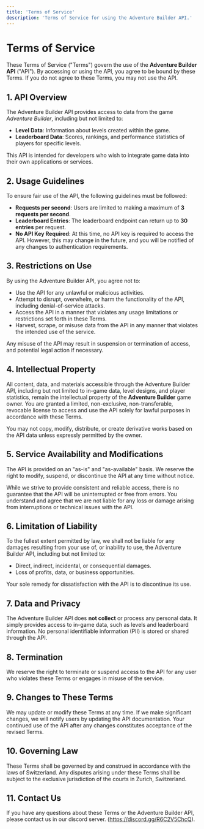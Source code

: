 ```yaml
---
title: 'Terms of Service'
description: 'Terms of Service for using the Adventure Builder API.'
---
```


# Terms of Service

These Terms of Service ("Terms") govern the use of the **Adventure Builder API** ("API"). By accessing or using the API, you agree to be bound by these Terms. If you do not agree to these Terms, you may not use the API.

## 1. API Overview

The Adventure Builder API provides access to data from the game *Adventure Builder*, including but not limited to:

- **Level Data**: Information about levels created within the game.
- **Leaderboard Data**: Scores, rankings, and performance statistics of players for specific levels.

This API is intended for developers who wish to integrate game data into their own applications or services.

## 2. Usage Guidelines

To ensure fair use of the API, the following guidelines must be followed:

- **Requests per second**: Users are limited to making a maximum of **3 requests per second**.
- **Leaderboard Entries**: The leaderboard endpoint can return up to **30 entries** per request.
- **No API Key Required**: At this time, no API key is required to access the API. However, this may change in the future, and you will be notified of any changes to authentication requirements.

## 3. Restrictions on Use

By using the Adventure Builder API, you agree not to:

- Use the API for any unlawful or malicious activities.
- Attempt to disrupt, overwhelm, or harm the functionality of the API, including denial-of-service attacks.
- Access the API in a manner that violates any usage limitations or restrictions set forth in these Terms.
- Harvest, scrape, or misuse data from the API in any manner that violates the intended use of the service.

Any misuse of the API may result in suspension or termination of access, and potential legal action if necessary.

## 4. Intellectual Property

All content, data, and materials accessible through the Adventure Builder API, including but not limited to in-game data, level designs, and player statistics, remain the intellectual property of the **Adventure Builder** game owner. You are granted a limited, non-exclusive, non-transferable, revocable license to access and use the API solely for lawful purposes in accordance with these Terms.

You may not copy, modify, distribute, or create derivative works based on the API data unless expressly permitted by the owner.

## 5. Service Availability and Modifications

The API is provided on an "as-is" and "as-available" basis. We reserve the right to modify, suspend, or discontinue the API at any time without notice.

While we strive to provide consistent and reliable access, there is no guarantee that the API will be uninterrupted or free from errors. You understand and agree that we are not liable for any loss or damage arising from interruptions or technical issues with the API.

## 6. Limitation of Liability

To the fullest extent permitted by law, we shall not be liable for any damages resulting from your use of, or inability to use, the Adventure Builder API, including but not limited to:

- Direct, indirect, incidental, or consequential damages.
- Loss of profits, data, or business opportunities.

Your sole remedy for dissatisfaction with the API is to discontinue its use.

## 7. Data and Privacy

The Adventure Builder API does **not collect** or process any personal data. It simply provides access to in-game data, such as levels and leaderboard information. No personal identifiable information (PII) is stored or shared through the API.

## 8. Termination

We reserve the right to terminate or suspend access to the API for any user who violates these Terms or engages in misuse of the service.

## 9. Changes to These Terms

We may update or modify these Terms at any time. If we make significant changes, we will notify users by updating the API documentation. Your continued use of the API after any changes constitutes acceptance of the revised Terms.

## 10. Governing Law

These Terms shall be governed by and construed in accordance with the laws of Switzerland. Any disputes arising under these Terms shall be subject to the exclusive jurisdiction of the courts in Zurich, Switzerland.

## 11. Contact Us

If you have any questions about these Terms or the Adventure Builder API, please contact us in our discord server. (https://discord.gg/R6C2V5ChcQ).
